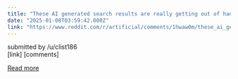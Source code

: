 ```yaml
---
title: "These AI generated search results are really getting out of hand"
date: "2025-01-08T03:59:42.000Z"
link: "https://www.reddit.com/r/artificial/comments/1hwaw0m/these_ai_generated_search_results_are_really/"
---
```


submitted by    /u/clist186  
 [link]   [comments]

[Read more](https://www.reddit.com/r/artificial/comments/1hwaw0m/these_ai_generated_search_results_are_really/)
